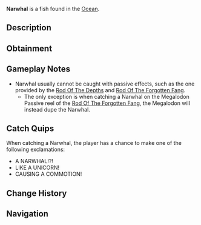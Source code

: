 {{FishInfobox
|image          = Narwhal.png
|rarity         = Limited
|sea            = First Sea, Second Sea
|location       = [[Ocean]]
|sublocation    = 
|sources        = Fishing Rod
|nopassive      = 1
|radar_location = 
|prog_speed     = -90
|xp             = 200000
|weather        = Clear
|time           = Day
|season         = Summer
|bait           = Shrimp
|base_weight    = 2000
|base_value     = 300000
|weight_range   = 1460
|base_chance    = 5
|base_resil     = 5
}}
'''Narwhal''' is a {{Rarity|Limited}} fish found in the [[Ocean]].

== Description ==
{{Description|A peculiar Arctic whale particularly known for its long, spiral tusk that resembles a unicorn horn.|Bestiary Entry}}

== Obtainment ==
{{Fish Availability|
Narwhal Hunt/Narwhal/First Sea
Narwhal Hunt/Narwhal/Second Sea
|top_rods      = 
Great Rod of Oscar\15738.66\74136.06;
Astralhook Rod\14581.55\72651.67;
Tempest Rod\13875.5\74034.23;
Fang of the Eclipse\13621.48\74248.04;
Challenger's Rod\13421.48\72312.97;
Resourceful Rod\8290.01\42305.01;
Destiny Rod\7519.36\36131.57;
Frog Rod\3304.83\18923.43;
Wisdom Rod\6700.34\38370.6;
Seraphic Rod\13145.76\68238.49;
Ethereal Prism Rod\12512.49\62584.11;
No-Life Rod\10553.34\57144.41;
Rod Of The Forgotten Fang\10130.22\52817.73;
Free Spirit Rod\8418.52\43886.8;
Rod Of The Exalted One\7684.59\39215.6;
Depthseeker Rod\7544.87\40881.73;
Blazebringer Rod\6903.4\38007.91;
Rod Of The Depths\6870.7\36314.86;
Trident Rod\6373.4\33225.34;
Zeus Rod\6348.53\34800.94;
Verdant Shear Rod\6021.89\34362.65;
Avalanche Rod\5511.63\29828.03;
Volcanic Rod\5094.5\27926.68;
Steady Rod\1884.77\9893.48
|recommended   = Astralhook Rod
}}

== Gameplay Notes ==
* Narwhal usually cannot be caught with passive effects, such as the one provided by the [[Rod Of The Depths]] and [[Rod Of The Forgotten Fang]].
** The only exception is when catching a Narwhal on the Megalodon Passive reel of the [[Rod Of The Forgotten Fang]], the Megalodon will instead dupe the Narwhal.

== Catch Quips ==
When catching a Narwhal, the player has a chance to make one of the following exclamations:
* A NARWHAL!?!
* LIKE A UNICORN!
* CAUSING A COMMOTION!

== Change History ==
{{Change History|{{subst:Current Version}}}}

== Navigation ==
{{Fish Navbox|Ocean}}